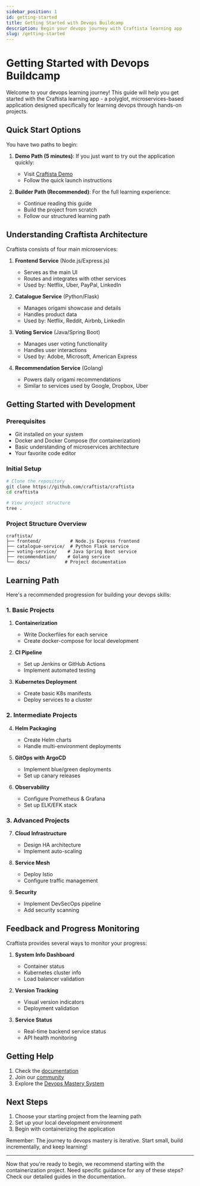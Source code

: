 ```yaml
---
sidebar_position: 1
id: getting-started
title: Getting Started with Devops Buildcamp
description: Begin your devops journey with Craftista learning app
slug: /getting-started
---
```


# Getting Started with Devops Buildcamp

Welcome to your devops learning journey! This guide will help you get started with the Craftista learning app - a polyglot, microservices-based application designed specifically for learning devops through hands-on projects.

## Quick Start Options

You have two paths to begin:

1. **Demo Path (5 minutes)**: If you just want to try out the application quickly:
   - Visit [Craftista Demo](https://github.com/craftista/craftista-demo)
   - Follow the quick launch instructions

2. **Builder Path (Recommended)**: For the full learning experience:
   - Continue reading this guide
   - Build the project from scratch
   - Follow our structured learning path

## Understanding Craftista Architecture

Craftista consists of four main microservices:

1. **Frontend Service** (Node.js/Express.js)
   - Serves as the main UI
   - Routes and integrates with other services
   - Used by: Netflix, Uber, PayPal, LinkedIn

2. **Catalogue Service** (Python/Flask)
   - Manages origami showcase and details
   - Handles product data
   - Used by: Netflix, Reddit, Airbnb, LinkedIn

3. **Voting Service** (Java/Spring Boot)
   - Manages user voting functionality
   - Handles user interactions
   - Used by: Adobe, Microsoft, American Express

4. **Recommendation Service** (Golang)
   - Powers daily origami recommendations
   - Similar to services used by Google, Dropbox, Uber

## Getting Started with Development

### Prerequisites
- Git installed on your system
- Docker and Docker Compose (for containerization)
- Basic understanding of microservices architecture
- Your favorite code editor

### Initial Setup

```bash
# Clone the repository
git clone https://github.com/craftista/craftista
cd craftista

# View project structure
tree .
```

### Project Structure Overview
```
craftista/
├── frontend/           # Node.js Express frontend
├── catalogue-service/  # Python Flask service
├── voting-service/    # Java Spring Boot service
├── recommendation/    # Golang service
└── docs/             # Project documentation
```

## Learning Path

Here's a recommended progression for building your devops skills:

### 1. Basic Projects
1. **Containerization**
   - Write Dockerfiles for each service
   - Create docker-compose for local development

2. **CI Pipeline**
   - Set up Jenkins or GitHub Actions
   - Implement automated testing

3. **Kubernetes Deployment**
   - Create basic K8s manifests
   - Deploy services to a cluster

### 2. Intermediate Projects
4. **Helm Packaging**
   - Create Helm charts
   - Handle multi-environment deployments

5. **GitOps with ArgoCD**
   - Implement blue/green deployments
   - Set up canary releases

6. **Observability**
   - Configure Prometheus & Grafana
   - Set up ELK/EFK stack

### 3. Advanced Projects
7. **Cloud Infrastructure**
   - Design HA architecture
   - Implement auto-scaling

8. **Service Mesh**
   - Deploy Istio
   - Configure traffic management

9. **Security**
   - Implement DevSecOps pipeline
   - Add security scanning

## Feedback and Progress Monitoring

Craftista provides several ways to monitor your progress:

1. **System Info Dashboard**
   - Container status
   - Kubernetes cluster info
   - Load balancer validation

2. **Version Tracking**
   - Visual version indicators
   - Deployment validation

3. **Service Status**
   - Real-time backend service status
   - API health monitoring

## Getting Help

1. Check the [documentation](https://github.com/craftista)
2. Join our [community](https://schoolofdevops.com)
3. Explore the [Devops Mastery System](https://schoolofdevops.com/#why)

## Next Steps

1. Choose your starting project from the learning path
2. Set up your local development environment
3. Begin with containerizing the application

Remember: The journey to devops mastery is iterative. Start small, build incrementally, and keep learning!

---

Now that you're ready to begin, we recommend starting with the containerization project. Need specific guidance for any of these steps? Check our detailed guides in the documentation.
